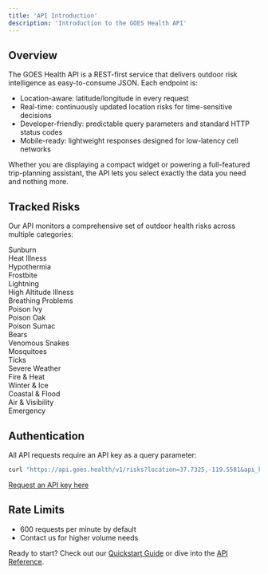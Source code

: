 ```yaml
---
title: 'API Introduction'
description: 'Introduction to the GOES Health API'
---
```


## Overview

The GOES Health API is a REST-first service that delivers outdoor risk intelligence as easy-to-consume JSON. Each endpoint is:

- Location-aware: latitude/longitude in every request
- Real-time: continuously updated location risks for time-sensitive decisions
- Developer-friendly: predictable query parameters and standard HTTP status codes
- Mobile-ready: lightweight responses designed for low-latency cell networks

Whether you are displaying a compact widget or powering a full-featured trip-planning assistant, the API lets you select exactly the data you need and nothing more.

## Tracked Risks

Our API monitors a comprehensive set of outdoor health risks across multiple categories:

<CardGroup cols={2}>
  <Card title="Weather & Climate" icon="cloud-sun">
    <div className="space-y-2">
      <div className="flex items-center gap-2">
        <div className="w-2 h-2 rounded-full bg-red-500"/>
        <div>Sunburn</div>
      </div>
      <div className="flex items-center gap-2">
        <div className="w-2 h-2 rounded-full bg-yellow-500"/>
        <div>Heat Illness</div>
      </div>
      <div className="flex items-center gap-2">
        <div className="w-2 h-2 rounded-full bg-blue-500"/>
        <div>Hypothermia</div>
      </div>
      <div className="flex items-center gap-2">
        <div className="w-2 h-2 rounded-full bg-blue-300"/>
        <div>Frostbite</div>
      </div>
      <div className="flex items-center gap-2">
        <div className="w-2 h-2 rounded-full bg-purple-500"/>
        <div>Lightning</div>
      </div>
    </div>
  </Card>

  <Card title="Terrain & Air Quality" icon="mountain">
    <div className="space-y-2">
      <div className="flex items-center gap-2">
        <div className="w-2 h-2 rounded-full bg-indigo-500"/>
        <div>High Altitude Illness</div>
      </div>
      <div className="flex items-center gap-2">
        <div className="w-2 h-2 rounded-full bg-cyan-500"/>
        <div>Breathing Problems</div>
      </div>
    </div>
  </Card>

  <Card title="Flora Hazards" icon="leaf">
    <div className="space-y-2">
      <div className="flex items-center gap-2">
        <div className="w-2 h-2 rounded-full bg-green-600"/>
        <div>Poison Ivy</div>
      </div>
      <div className="flex items-center gap-2">
        <div className="w-2 h-2 rounded-full bg-green-500"/>
        <div>Poison Oak</div>
      </div>
      <div className="flex items-center gap-2">
        <div className="w-2 h-2 rounded-full bg-green-400"/>
        <div>Poison Sumac</div>
      </div>
    </div>
  </Card>

  <Card title="Wildlife & Insects" icon="paw">
    <div className="space-y-2">
      <div className="flex items-center gap-2">
        <div className="w-2 h-2 rounded-full bg-amber-700"/>
        <div>Bears</div>
      </div>
      <div className="flex items-center gap-2">
        <div className="w-2 h-2 rounded-full bg-orange-500"/>
        <div>Venomous Snakes</div>
      </div>
      <div className="flex items-center gap-2">
        <div className="w-2 h-2 rounded-full bg-gray-500"/>
        <div>Mosquitoes</div>
      </div>
      <div className="flex items-center gap-2">
        <div className="w-2 h-2 rounded-full bg-amber-800"/>
        <div>Ticks</div>
      </div>
    </div>
  </Card>

  <Card title="National Alerts" icon="triangle-exclamation">
    <div className="space-y-2">
      <div className="flex items-center gap-2">
        <div className="w-2 h-2 rounded-full bg-red-600"/>
        <div>Severe Weather</div>
      </div>
      <div className="flex items-center gap-2">
        <div className="w-2 h-2 rounded-full bg-orange-600"/>
        <div>Fire & Heat</div>
      </div>
      <div className="flex items-center gap-2">
        <div className="w-2 h-2 rounded-full bg-blue-600"/>
        <div>Winter & Ice</div>
      </div>
      <div className="flex items-center gap-2">
        <div className="w-2 h-2 rounded-full bg-purple-600"/>
        <div>Coastal & Flood</div>
      </div>
      <div className="flex items-center gap-2">
        <div className="w-2 h-2 rounded-full bg-slate-600"/>
        <div>Air & Visibility</div>
      </div>
      <div className="flex items-center gap-2">
        <div className="w-2 h-2 rounded-full bg-rose-600"/>
        <div>Emergency</div>
      </div>
    </div>
  </Card>
</CardGroup>

## Authentication

All API requests require an API key as a query parameter:

```bash
curl "https://api.goes.health/v1/risks?location=37.7325,-119.5581&api_key=YOUR_API_KEY"
```

[Request an API key here](mailto:api@goes.health?subject=API%20Key%20Request)

## Rate Limits

- 600 requests per minute by default
- Contact us for higher volume needs

Ready to start? Check out our [Quickstart Guide](/documentation/quickstart) or dive into the [API Reference](/api-reference/risks).